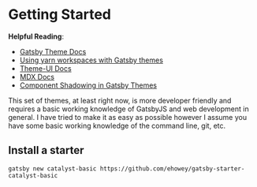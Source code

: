 # Getting Started

**Helpful Reading**:

- [Gatsby Theme Docs](https://www.gatsbyjs.org/docs/themes/)
- [Using yarn workspaces with Gatsby themes](https://www.gatsbyjs.org/blog/2019-05-22-setting-up-yarn-workspaces-for-theme-development/)
- [Theme-UI Docs](https://theme-ui.com/)
- [MDX Docs](https://mdxjs.com/)
- [Component Shadowing in Gatsby Themes](https://www.gatsbyjs.org/blog/2019-04-29-component-shadowing/)

This set of themes, at least right now, is more developer friendly and requires a basic working knowledge of GatsbyJS and web development in general. I have tried to make it as easy as possible however I assume you have some basic working knowledge of the command line, git, etc.

## Install a starter

`gatsby new catalyst-basic https://github.com/ehowey/gatsby-starter-catalyst-basic`

##
